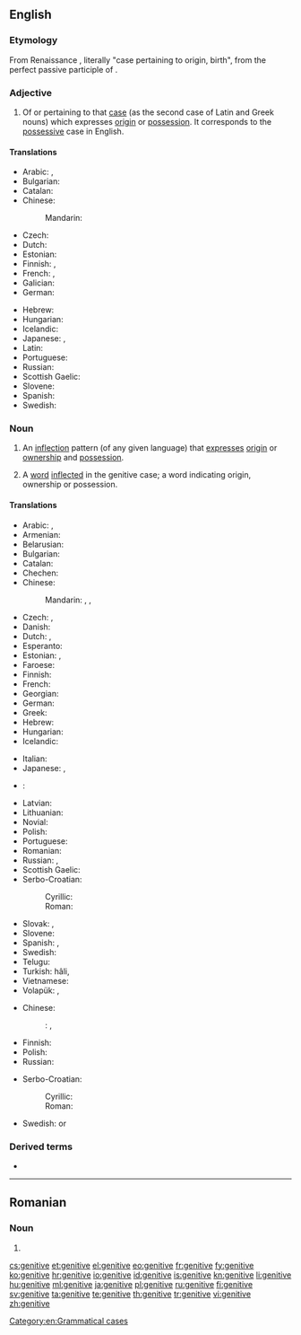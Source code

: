 ==English==
{{wikipedia}}

===Etymology===
From Renaissance {{etyl|la|en}} {{term|casus|lang=la}} {{term/t|la|genitīvus}}, literally "case pertaining to origin, birth", from {{term|genitus|lang=la}} the perfect passive participle of {{term/t|la|gignō||beget}}.

===Adjective===
{{en-adj|-}}

# {{context|grammar|lang=en}} Of or pertaining to that [[case]] (as the second case of Latin and Greek nouns) which expresses [[origin]] or [[possession]]. It corresponds to the [[possessive]] case in English.

====Translations====
{{trans-top|of or pertaining to the case of possession}}
* Arabic: {{t-|ar|إضَافيّ|tr=iDaafiy|sc=Arab}}, {{t-|ar|جَرِّي|tr=járriy|sc=Arab}}
* Bulgarian: {{t-|bg|родителен|tr=rodítelen}}
* Catalan: {{t-|ca|genitiu}}
* Chinese:
*: Mandarin: {{t|cmn|所有|tr=suǒyǒu de|alt=所有的|sc=Hani}}
* Czech: {{t-|cs|genitivní}}
* Dutch: {{t+|nl|genitief|m}}
* Estonian: {{t+|et|omastav}}
* Finnish: {{t+|fi|genetiivi|alt=genetiivi-}}, {{t-|fi|genetiivinen}}
* French: {{t+|fr|génitif|m}}, {{t+|fr|génitive|f}}
* Galician: {{t|gl|xenitivo|m}}
* German: {{t-|de|genitivisch}}
{{trans-mid}}
* Hebrew: {{t-|he|יחס הקנײן|tr=yakhas ha-knayn|m}}
* Hungarian: {{t+|hu|birtokos}}
* Icelandic: {{t+|is|eignarfall|alt=eignarfalls-}} {{qualifier|in compounds}}
* Japanese: {{t+|ja|属格|tr=ぞっかく, zokkaku|sc=Jpan}}, {{qualifier|for Slavic}} {{t+|ja|生格|tr=せいかく, seikaku|sc=Jpan}}
* Latin: {{t+|la|genetivus}}
* Portuguese: {{t+|pt|genitivo}}
* Russian: {{t+|ru|родительный|tr=rodítel’nyj|sc=Cyrl}}
* Scottish Gaelic: {{t-|gd|ginideach}}
* Slovene: {{t-|sl|rodilniški}}
* Spanish: {{t+|es|genitivo}}
* Swedish: {{t+|sv|genitiv}}
{{trans-bottom}}

===Noun===
{{en-noun|~}}

# {{context|grammar|uncountable|lang=en}} An [[inflection]] pattern (of any given language) that [[express]]es [[origin]] or [[ownership]] and [[possession]].
# {{context|grammar|countable|lang=en}} A [[word]] [[inflected]] in the genitive case; a word indicating origin, ownership or possession.

====Translations====
{{trans-top|inflection pattern}}
* Arabic: {{t-|ar|حالة المضاف إليه|f|tr=Hálat al-muDāf 'ilayh}}, {{t-|ar|مجرور|m|tr=majruur}}
* Armenian: {{t-|hy|սեռական հոլով|tr=seṙakan holov}}
* Belarusian: {{t-|be|родны склон|tr=rodny sklon|m}}
* Bulgarian: {{t-|bg|родителен падеж|tr=rodítelen padéž|m}}
* Catalan: {{t-|ca|genitiu|m}}
* Chechen: {{tø|ce|доланиг дожар}}
* Chinese:
*: Mandarin: {{t|cmn|屬格|sc=Hani}}, {{t-|cmn|属格|tr=shǔgé|sc=Hani}}, {{t-|cmn|所有格|tr=suǒyǒugé|sc=Hani}}
* Czech: {{t+|cs|genitiv|m}}, {{t-|cs|druhý pád|m}}
* Danish: {{t-|da|ejefald}}
* Dutch: {{t+|nl|tweede naamval|m}}, {{t+|nl|genitief|m}}
* Esperanto: {{t+|eo|genitivo}}
* Estonian: {{t+|et|omastav}}, {{t+|et|genitiiv}}
* Faroese: {{t+|fo|hvørsfall|n}}
* Finnish: {{t+|fi|genetiivi}}
* French: {{t+|fr|génitif|m}}
* Georgian: {{t+|ka|ნათესაობითი|tr=nat'esaobit'i|sc=Geor}}
* German: {{t+|de|Genitiv|m}}
* Greek: {{t+|el|γενική|f|tr=yenikí}}
* Hebrew: {{t-|he|יחס הקנײן|tr=yakhas ha-knayn|m}}
* Hungarian: {{t+|hu|birtokos eset}}
* Icelandic: {{t+|is|eignarfall|n}}
{{trans-mid}}
* Italian: {{t-|it|caso genitivo|m}}
* Japanese: {{t+|ja|属格|tr=ぞっかく, zokkaku}}, {{t+|ja|生格|tr=せいかく, seikaku}}
* {{ttbc|la}}: {{t|la|casus genetivus|m}} <!-- link as t-SOP if non-idiomatic; put marked word in |alt=; see [[User:Kephir/gadgets/xte#Translation_fixing]] -->
* Latvian: {{t+|lv|ģenitīvs|m}}
* Lithuanian: {{t+|lt|kilmininkas|m}}
* Novial: {{tø|nov|genitive}}
* Polish: {{t+|pl|dopełniacz|m}}
* Portuguese: {{t-|pt|caso genitivo|m}}
* Romanian: {{t-|ro|cazul genitiv|m}}
* Russian: {{t+|ru|родительный падеж|m|tr=rodítel’nyj padéž}}, {{t+|ru|генитив|m|sc=Cyrl}}
* Scottish Gaelic: {{t-|gd|tuiseal ginideach|m}}
* Serbo-Croatian:
*: Cyrillic: {{t-|sh|генитив|m}}
*: Roman: {{t-|sh|genitiv|m}}
* Slovak: {{t-|sk|druhý pád|m}}, {{t+|sk|genitív|m}}
* Slovene: {{t+|sl|rodilnik|m}}
* Spanish: {{t-|es|genetivo|m}}, {{t-|es|caso genitivo|m}}
* Swedish: {{t+|sv|genitiv}}
* Telugu: {{t-|te|షష్ఠీ విభక్తి|tr=ṣaṣṭhī vibhakti|sc=Telu}}
* Turkish: {{t+|tr|tamlayan}} hâli, {{t|tr|durumu}}
* Vietnamese: {{t-|vi|sinh cách}}
* Volapük: {{t-|vo|kimafal}}, {{t+|vo|genitif}}
{{trans-bottom}}

{{trans-top|word in the genitive inflection}}
* Chinese:
*: {{ttbc|cmn}}: {{t|cmn|所有格的詞|sc=Hani}}, {{t|cmn|所有格的词|tr=suǒyǒugé de cí|sc=Hans}} <!-- was previously three separate links, one per "word"; is this suitable for {{t-SOP}}? also, check if Hani/Hans is correct -->
* Finnish: {{t+|fi|genetiivi}}
* Polish: {{t+|pl|dopełniacz|m}}
* Russian: {{t-|ru|слово в родительном падеже|n|tr=slóvo v rodítel'nom padežé|sc=Cyrl}}
{{trans-mid}}
* Serbo-Croatian:
*: Cyrillic: {{t-|sh|генитив|m}}
*: Roman: {{t-|sh|genitiv|m}}
* Swedish: {{t+|sv|genitiv|c}} or {{n}}
{{trans-bottom}}

===Derived terms===
* {{w|Genitive absolute|genitive absolute}}<!--a construction in [[Greek]] similar to the [[ablative]] absolute in Latin.-->

[[Category:en:Grammatical cases]]

----

==Romanian==

===Noun===
{{head|ro}}

# {{plural of|genitiv|lang=ro}}

[[cs:genitive]]
[[et:genitive]]
[[el:genitive]]
[[eo:genitive]]
[[fr:genitive]]
[[fy:genitive]]
[[ko:genitive]]
[[hr:genitive]]
[[io:genitive]]
[[id:genitive]]
[[is:genitive]]
[[kn:genitive]]
[[li:genitive]]
[[hu:genitive]]
[[ml:genitive]]
[[ja:genitive]]
[[pl:genitive]]
[[ru:genitive]]
[[fi:genitive]]
[[sv:genitive]]
[[ta:genitive]]
[[te:genitive]]
[[th:genitive]]
[[tr:genitive]]
[[vi:genitive]]
[[zh:genitive]]